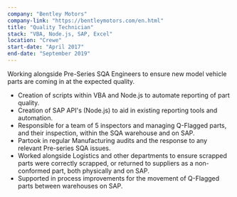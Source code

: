 ```yaml
---
company: "Bentley Motors"
company-link: "https://bentleymotors.com/en.html"
title: "Quality Technician"
stack: "VBA, Node.js, SAP, Excel"
location: "Crewe"
start-date: "April 2017"
end-date: "September 2019"
---
```


Working alongside Pre-Series SQA Engineers to ensure new model vehicle parts are coming in at the expected quality.

- Creation of scripts within VBA and Node.js to automate reporting of part quality.
- Creation of SAP API's (Node.js) to aid in existing reporting tools and automation.
- Responsible for a team of 5 inspectors and managing Q-Flagged parts, and their inspection, within the SQA warehouse and on SAP.
- Partook in regular Manufacturing audits and the response to any relevant Pre-series SQA issues.
- Worked alongside Logistics and other departments to ensure scrapped parts were correctly scrapped, or returned to suppliers as a non-conformed part, both physically and on SAP.
- Supported in process improvements for the movement of Q-Flagged parts between warehouses on SAP.
